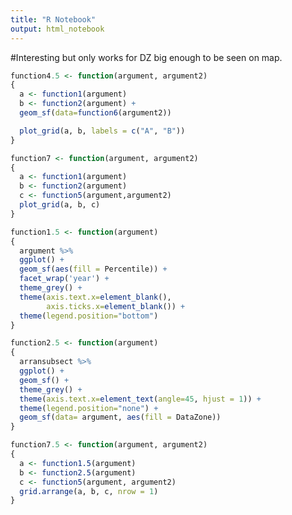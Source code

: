 ```yaml
---
title: "R Notebook"
output: html_notebook
---
```


#Interesting but only works for DZ big enough to be seen on map.
```r
function4.5 <- function(argument, argument2) 
{
  a <- function1(argument)
  b <- function2(argument) +
  geom_sf(data=function6(argument2))

  plot_grid(a, b, labels = c("A", "B"))
}
```

```r
function7 <- function(argument, argument2) 
{
  a <- function1(argument)
  b <- function2(argument)
  c <- function5(argument,argument2)
  plot_grid(a, b, c)
}
```

```r
function1.5 <- function(argument) 
{
  argument %>%
  ggplot() +
  geom_sf(aes(fill = Percentile)) +
  facet_wrap('year') +
  theme_grey() +
  theme(axis.text.x=element_blank(),
        axis.ticks.x=element_blank()) +
  theme(legend.position="bottom")  
}
```

```r
function2.5 <- function(argument) 
{
  arransubsect %>%
  ggplot() +
  geom_sf() +
  theme_grey() +
  theme(axis.text.x=element_text(angle=45, hjust = 1)) +
  theme(legend.position="none") +
  geom_sf(data= argument, aes(fill = DataZone))
}
```

```r
function7.5 <- function(argument, argument2) 
{
  a <- function1.5(argument)
  b <- function2.5(argument) 
  c <- function5(argument, argument2)
  grid.arrange(a, b, c, nrow = 1)
}
```


